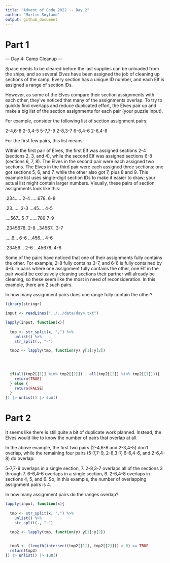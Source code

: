 ```yaml
---
title: "Advent of Code 2022 -- Day 2"
author: "Martin Søyland"
output: github_document
---
```


# Part 1


--- Day 4: Camp Cleanup ---

Space needs to be cleared before the last supplies can be unloaded from the ships, and so several Elves have been assigned the job of cleaning up sections of the camp. Every section has a unique ID number, and each Elf is assigned a range of section IDs.

However, as some of the Elves compare their section assignments with each other, they've noticed that many of the assignments overlap. To try to quickly find overlaps and reduce duplicated effort, the Elves pair up and make a big list of the section assignments for each pair (your puzzle input).

For example, consider the following list of section assignment pairs:

2-4,6-8
2-3,4-5
5-7,7-9
2-8,3-7
6-6,4-6
2-6,4-8

For the first few pairs, this list means:

Within the first pair of Elves, the first Elf was assigned sections 2-4 (sections 2, 3, and 4), while the second Elf was assigned sections 6-8 (sections 6, 7, 8).
The Elves in the second pair were each assigned two sections.
The Elves in the third pair were each assigned three sections: one got sections 5, 6, and 7, while the other also got 7, plus 8 and 9.
This example list uses single-digit section IDs to make it easier to draw; your actual list might contain larger numbers. Visually, these pairs of section assignments look like this:

.234.....  2-4
.....678.  6-8

.23......  2-3
...45....  4-5

....567..  5-7
......789  7-9

.2345678.  2-8
..34567..  3-7

.....6...  6-6
...456...  4-6

.23456...  2-6
...45678.  4-8

Some of the pairs have noticed that one of their assignments fully contains the other. For example, 2-8 fully contains 3-7, and 6-6 is fully contained by 4-6. In pairs where one assignment fully contains the other, one Elf in the pair would be exclusively cleaning sections their partner will already be cleaning, so these seem like the most in need of reconsideration. In this example, there are 2 such pairs.

In how many assignment pairs does one range fully contain the other?

```r
library(stringr)

input <- readLines("../../data/day4.txt")

lapply(input, function(x){
  
  tmp <- str_split(x, ",") %>% 
    unlist() %>% 
    str_split(., "-")

  tmp2 <- lapply(tmp, function(y) y[1]:y[2])
  

  
  
  if(all(tmp2[[1]] %in% tmp2[[2]]) | all(tmp2[[2]] %in% tmp2[[1]])){
    return(TRUE)
  } else {
    return(FALSE)
  }
}) |> unlist() |> sum() 

```



# Part 2

It seems like there is still quite a bit of duplicate work planned. Instead, the Elves would like to know the number of pairs that overlap at all.

In the above example, the first two pairs (2-4,6-8 and 2-3,4-5) don't overlap, while the remaining four pairs (5-7,7-9, 2-8,3-7, 6-6,4-6, and 2-6,4-8) do overlap:

5-7,7-9 overlaps in a single section, 7.
2-8,3-7 overlaps all of the sections 3 through 7.
6-6,4-6 overlaps in a single section, 6.
2-6,4-8 overlaps in sections 4, 5, and 6.
So, in this example, the number of overlapping assignment pairs is 4.

In how many assignment pairs do the ranges overlap?

```r

lapply(input, function(x){
  
  tmp <- str_split(x, ",") %>% 
    unlist() %>% 
    str_split(., "-")

  tmp2 <- lapply(tmp, function(y) y[1]:y[2])
  

  tmp3 <- (length(intersect(tmp2[[1]], tmp2[[2]])) > 0) == TRUE
  return(tmp3)
}) |> unlist() |> sum()

```

